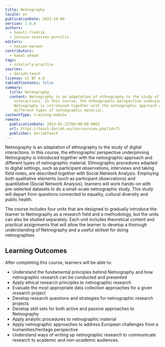 ```yaml
---
title: Netnography
locale: en
publicationDate: 2023-10-09
version: 1.0.0
authors:
  - hanell-fredrik
  - jonsson-severson-pernilla
editors:
  - hassan-marwan
contributors:
  - kamal-ahmad
tags:
  - scholarly-practice
sources:
  - dariah-teach
license: CC BY 4.0
tableOfContents: false
summary:
  title: Netnography
  content: Netnography is an adaptation of ethnography to the study of digital
    interactions. In this course, the ethnographic perspective underpinning
    Netnography is introduced together with the netnographic approach and
    different types of netnographic material.
contentType: training-module
remote:
  publicationDate: 2023-05-22T00:00:00.000Z
  url: https://teach.dariah.eu/course/view.php?id=73
  publisher: dariahTeach
---
```

Netnography is an adaptation of ethnography to the study of digital interactions. In this course, the ethnographic perspective underpinning Netnography is introduced together with the netnographic approach and different types of netnographic material. Ethnographic procedures adapted to digital settings, such as participant observations, interviews and taking field notes, are described together with Social Network Analysis. Employing both qualitative elements (such as participant observations) and quantitative (Social Network Analysis), learners will work hands-on with pre-selected datasets to do a small-scale netnographic study. This study will depart from questions connected to equality, cultural diversity and public health.

The course includes four units that are designed to gradually introduce the learner to Netnography as a research field and a methodology, but the units can also be studied separately. Each unit includes theoretical content and practical assignments that will allow the learner to develop a thorough understanding of Netnography and a useful skillset for doing netnographies.

## L﻿earning Outcomes

A﻿fter completing this course, learners will be able to:

* Understand the fundamental principles behind Netnography and how netnographic research can be conducted and presented
* Apply ethical research principles to netnographic research
* Evaluate the most appropriate data collection approaches for a given research project
* Develop research questions and strategies for netnographic research projects
* Develop skill sets for both active and passive approaches to Netnography
* Apply analytic procedures to netnographic material
* Apply netnographic approaches to address European challenges from a humanities/heritage perspective
* Understand ways of writing up netnographic research to communicate research to academic and non-academic audiences.
